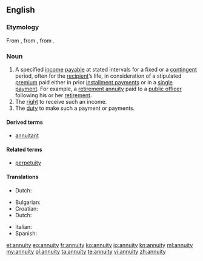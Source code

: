 ==English==
{{wikipedia}}

{{rfp|lang=en}}

===Etymology===
From {{etyl|fr}} {{term|annuité||}}, from {{etyl|ML.}} {{term|annuitās||}}, from {{etyl|la}} {{term|annuus||annual}}.

===Noun===
{{en-noun|annuities}}

# A specified [[income]] [[payable]] at stated intervals for a fixed or a [[contingent]] period, often for the [[recipient]]’s life, in consideration of a stipulated [[premium]] paid either in prior [[installment payment|installment payments]] or in a [[single payment]]. For example, a [[retirement annuity]] paid to a [[public officer]] following his or her [[retirement]].
# The [[right]] to receive such an income.
# The [[duty]] to make such a payment or payments.

====Derived terms====
* [[annuitant]]

====Related terms====
* [[perpetuity]]

====Translations====
{{trans-top|income payable at stated intervals}}
* Dutch: {{t-|nl|lijfrente|f}}
{{trans-mid}}
{{trans-bottom}}

{{trans-top|right to periodic payment}}
* Bulgarian: {{t-|bg|годишна рента}}
* Croatian: {{t-|hr|anuitet|m}}
* Dutch: {{t-|nl|lijfrente|f}}
{{trans-mid}}
* Italian: {{t+|it|annualità}}
* Spanish: {{t+|es|anualidad|f}}
{{trans-bottom}}

{{trans-top|duty to make such payments}}
{{trans-mid}}
{{trans-bottom}}

[[et:annuity]]
[[eo:annuity]]
[[fr:annuity]]
[[ko:annuity]]
[[io:annuity]]
[[kn:annuity]]
[[ml:annuity]]
[[my:annuity]]
[[pl:annuity]]
[[ta:annuity]]
[[te:annuity]]
[[vi:annuity]]
[[zh:annuity]]